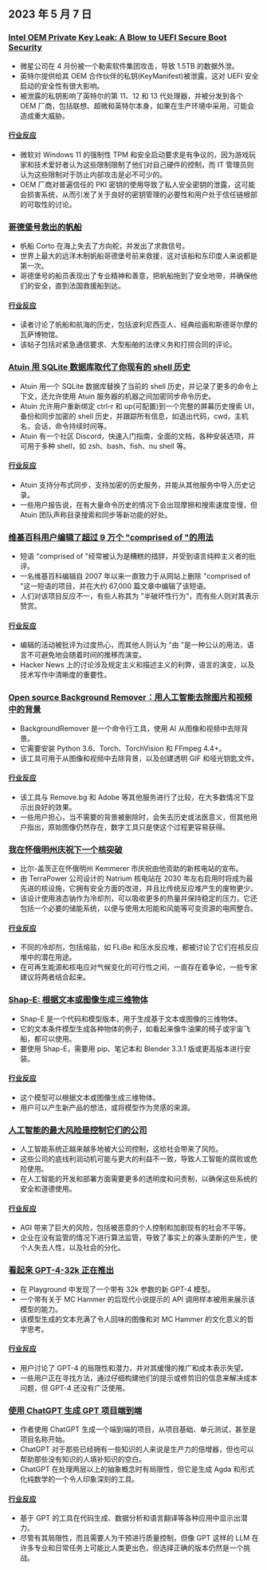 

<CallToAction />

<Steps>

## 2023 年 5 月 7 日

### [Intel OEM Private Key Leak: A Blow to UEFI Secure Boot Security](https://securityonline.info/intel-oem-private-key-leak-a-blow-to-uefi-secure-boot-security/)

- 微星公司在 4 月份被一个勒索软件集团攻击，导致 1.5TB 的数据外泄。
- 英特尔提供给其 OEM 合作伙伴的私钥(KeyManifest)被泄露，这对 UEFI 安全启动的安全性有很大影响。
- 被泄露的私钥影响了英特尔的第 11、12 和 13 代处理器，并被分发到各个 OEM 厂商，包括联想、超微和英特尔本身，如果在生产环境中采用，可能会造成重大威胁。

#### [行业反应](http://news.ycombinator.com/item?id=35843566)

- 微软对 Windows 11 的强制性 TPM 和安全启动要求是有争议的，因为游戏玩家和技术爱好者认为这些限制限制了他们对自己硬件的控制，而 IT 管理员则认为这些限制对于防止内部攻击是必不可少的。
- OEM 厂商对普遍信任的 PKI 密钥的使用导致了私人安全密钥的泄露，这可能会损害系统，从而引发了关于良好的密钥管理的必要性和用户处于信任链根部的可取性的讨论。

### [哥德堡号救出的帆船](https://www.gotheborg.se/news/rescue-of-sailing-boat/)

- 帆船 Corto 在海上失去了方向舵，并发出了求救信号。
- 世界上最大的远洋木制帆船哥德堡号前来救援，这对该船和东印度人来说都是第一次。
- 哥德堡号的船员表现出了专业精神和善意，把帆船拖到了安全地带，并确保他们的安全，直到法国救援船到达。

#### [行业反应](http://news.ycombinator.com/item?id=35838751)

- 读者讨论了帆船和航海的历史，包括波利尼西亚人、经典绘画和斯德哥尔摩的瓦萨博物馆。
- 该帖子包括对紧急通信要求、大型船舶的法律义务和打捞合同的评论。

### [Atuin 用 SQLite 数据库取代了你现有的 shell 历史](https://github.com/ellie/atuin)

- Atuin 用一个 SQLite 数据库替换了当前的 shell 历史，并记录了更多的命令上下文，还允许使用 Atuin 服务器的机器之间加密同步命令历史。
- Atuin 允许用户重新绑定 ctrl-r 和 up(可配置)到一个完整的屏幕历史搜索 UI，备份和同步加密的 shell 历史，并跟踪所有信息，如退出代码，cwd，主机名，会话，命令持续时间等。
- Atuin 有一个社区 Discord，快速入门指南，全面的文档，各种安装选项，并可用于多种 shell，如 zsh、bash、fish、nu shell 等。

#### [行业反应](http://news.ycombinator.com/item?id=35839470)

- Atuin 支持分布式同步，支持加密的历史服务，并能从其他服务中导入历史记录。
- 一些用户报告说，在有大量命令历史的情况下会出现摩擦和搜索速度变慢，但 Atuin 团队声称目录搜索和同步等新功能的好处。

### [维基百科用户编辑了超过 9 万个 "comprised of "的用法](https://en.wikipedia.org/wiki/User:Giraffedata/comprised_of)

- 短语 "comprised of "经常被认为是糟糕的措辞，并受到语言纯粹主义者的批评。
- 一名维基百科编辑自 2007 年以来一直致力于从网站上删除 "comprised of "这一短语的项目，并在大约 67,000 篇文章中编辑了该短语。
- 人们对该项目反应不一，有些人称其为 "半破坏性行为"，而有些人则对其表示赞赏。

#### [行业反应](http://news.ycombinator.com/item?id=35838180)

- 编辑的活动被批评为过度热心，而其他人则认为 "由 "是一种公认的用法，语言不可避免地会随着时间的推移而演变。
- Hacker News 上的讨论涉及规定主义和描述主义的利弊，语言的演变，以及技术写作中清晰度的重要性。

### [Open source Background Remover：用人工智能去除图片和视频中的背景](https://github.com/nadermx/backgroundremover)

- BackgroundRemover 是一个命令行工具，使用 AI 从图像和视频中去除背景。
- 它需要安装 Python 3.6、Torch、TorchVision 和 FFmpeg 4.4+。
- 该工具可用于从图像和视频中去除背景，以及创建透明 GIF 和哑光钥匙文件。

#### [行业反应](http://news.ycombinator.com/item?id=35838504)

- 该工具与 Remove.bg 和 Adobe 等其他服务进行了比较，在大多数情况下显示出良好的效果。
- 一些用户担心，当不需要的背景被删除时，会失去历史或法医意义，但其他用户指出，原始图像仍然存在，数字工具只是使这个过程更容易获得。

### [我在怀俄明州庆祝下一个核突破](https://www.gatesnotes.com/Wyoming-TerraPower)

- 比尔-盖茨正在怀俄明州 Kemmerer 市庆祝由他资助的新核电站的宣布。
- 由 TerraPower 公司设计的 Natrium 核电站在 2030 年左右启用时将成为最先进的核设施，它拥有安全方面的改进，并且比传统反应堆产生的废物更少。
- 该设计使用液态钠作为冷却剂，可以吸收更多的热量并保持稳定的压力，它还包括一个必要的储能系统，以便与使用太阳能和风能等可变资源的电网整合。

#### [行业反应](http://news.ycombinator.com/item?id=35838407)

- 不同的冷却剂，包括熔盐，如 FLiBe 和压水反应堆，都被讨论了它们在核反应堆中的潜在用途。
- 在可再生能源和核电应对气候变化的可行性之间，一直存在着争论，一些专家建议将两者结合起来。

### [Shap-E: 根据文本或图像生成三维物体](https://github.com/openai/shap-e)

- Shap-E 是一个代码和模型版本，用于生成基于文本或图像的三维物体。
- 它的文本条件模型生成各种物体的例子，如看起来像牛油果的椅子或宇宙飞船，都可以使用。
- 要使用 Shap-E，需要用 pip、笔记本和 Blender 3.3.1 版或更高版本进行安装。

#### [行业反应](http://news.ycombinator.com/item?id=35836976)

- 这个模型可以根据文本或图像生成三维物体。
- 用户可以产生新产品的想法，或将模型作为灵感的来源。

### [人工智能的最大风险是控制它们的公司](https://www.fastcompany.com/90892235/researcher-meredith-whittaker-says-ais-biggest-risk-isnt-consciousness-its-the-corporations-that-control-them)

- 人工智能系统正越来越多地被大公司控制，这给社会带来了风险。
- 这些公司的底线利润动机可能与更大的利益不一致，导致人工智能的腐败或危险使用。
- 在人工智能的开发和部署方面需要更多的透明度和问责制，以确保这些系统的安全和道德使用。

#### [行业反应](http://news.ycombinator.com/item?id=35841542)

- AGI 带来了巨大的风险，包括被恶意的个人控制和加剧现有的社会不平等。
- 企业在没有监管的情况下进行算法监管，导致了事实上的寡头垄断的产生，使个人失去人性，以及社会的分化。

### [看起来 GPT-4-32k 正在推出](https://community.openai.com/t/it-looks-like-gpt-4-32k-is-rolling-out/194615)

- 在 Playground 中发现了一个带有 32k 参数的新 GPT-4 模型。
- 一个带有关于 MC Hammer 的后现代小说提示的 API 调用样本被用来展示该模型的能力。
- 该模型生成的文本充满了令人回味的图像和对 MC Hammer 的文化意义的哲学思考。

#### [行业反应](http://news.ycombinator.com/item?id=35841460)

- 用户讨论了 GPT-4 的局限性和潜力，并对其缓慢的推广和成本表示失望。
- 一些用户正在寻找方法，通过仔细构建他们的提示或修剪旧的信息来解决成本问题，但 GPT-4 还没有广泛使用。

### [使用 ChatGPT 生成 GPT 项目端到端](https://github.com/ixaxaar/VardaGPT/blob/master/STORY.md)

- 作者使用 ChatGPT 生成一个端到端的项目，从项目基础、单元测试，甚至是项目名称开始。
- ChatGPT 对于那些已经拥有一些知识的人来说是生产力的倍增器，但也可以帮助那些没有知识的人填补知识的空白。
- ChatGPT 在处理两层以上的抽象概念时有局限性，但它是生成 Agda 和形式化纯数学的一个令人印象深刻的工具。

#### [行业反应](http://news.ycombinator.com/item?id=35839536)

- 基于 GPT 的工具在代码生成、数据分析和语言翻译等各种应用中显示出潜力。
- 尽管有其局限性，而且需要人为干预进行质量控制，但像 GPT 这样的 LLM 在许多专业和日常任务上可能比人类更出色，但选择正确的版本仍然是一个挑战。

</Steps>

